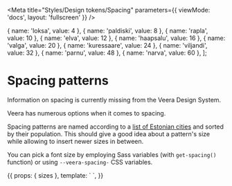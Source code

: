 
<Meta title="Styles/Design tokens/Spacing" parameters={{ viewMode: 'docs', layout: 'fullscreen' }} />

  { name: 'loksa', value: 4 },
  { name: 'paldiski', value: 8 },
  { name: 'rapla', value: 10 },
  { name: 'elva', value: 12 },
  { name: 'haapsalu', value: 16 },
  { name: 'valga', value: 20 },
  { name: 'kuressaare', value: 24 },
  { name: 'viljandi', value: 32 },
  { name: 'parnu', value: 48 },
  { name: 'narva', value: 60 },
];

# Spacing patterns

Information on spacing is currently missing from the Veera Design System.

Veera has numerous options when it comes to spacing.

Spacing patterns are named according to a [list of Estonian cities](https://en.wikipedia.org/wiki/List_of_cities_and_towns_in_Estonia) and sorted by their population. This should give a good idea about a pattern's size while allowing to insert newer sizes in between.

You can pick a font size by employing Sass variables (with `get-spacing()` function) or using `--veera-spacing-` CSS variables.

<Story name="Spacing" height="650px">
  {{
    props: { sizes },
    template: `
      <veera-ng-storybook-spacing-specimen>
        <veera-ng-storybook-spacing-specimen-item *ngFor="let size of sizes" [ngStyle]="{'--spacing': 'var(--veera-spacing-' + size.name}" [label]="'' + (size.name | titlecase) + ': ' + size.value + 'px'"></veera-ng-storybook-spacing-specimen-item>
      </veera-ng-storybook-spacing-specimen>
    `,
  }}
</Story>
